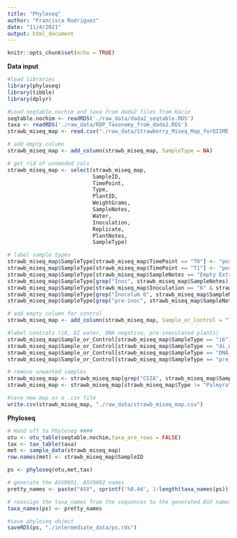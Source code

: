 ---
title: "Phyloseq"
author: "Francisca Rodriguez"
date: "11/4/2021"
output: html_document
---

```{r setup, include=FALSE}
knitr::opts_chunk$set(echo = TRUE)
```

**Data input**
```{r}

#load libraries 
library(phyloseq)
library(tibble)
library(dplyr)

#Load seqtable.nochim and taxa from dada2 files from Kacie
seqtable.nochim <- readRDS('./raw_data/dada2_seqtable.RDS')
taxa <- readRDS('./raw_data/RDP_Taxonomy_from_dada2.RDS')
strawb_miseq_map <- read.csv("./raw_data/Strawberry_Miseq_Map_forQIIME.csv", fileEncoding="UTF-8-BOM")

# add empty column
strawb_miseq_map <- add_column(strawb_miseq_map, SampleType = NA)

# get rid of unneeded cols
strawb_miseq_map <- select(strawb_miseq_map, 
                           SampleID, 
                           TimePoint, 
                           Type, 
                           PlantID, 
                           WeightGrams, 
                           SampleNotes, 
                           Water, 
                           Inoculation, 
                           Replicate, 
                           PlantNotes, 
                           SampleType)

# label sample types
strawb_miseq_map$SampleType[strawb_miseq_map$TimePoint == "T0"] <- "post_inoc_pre_stress"
strawb_miseq_map$SampleType[strawb_miseq_map$TimePoint == "T1"] <- "post_inoc_post_stress"
strawb_miseq_map$SampleType[strawb_miseq_map$SampleNotes == "Empty Extraction Tube Control"] <- "DNA_neg"
strawb_miseq_map$SampleType[grep("Inoc", strawb_miseq_map$SampleNotes)] <- "slurry"
strawb_miseq_map$SampleType[strawb_miseq_map$Inoculation == "6" & strawb_miseq_map$TimePoint == "T1"] <- "i6"
strawb_miseq_map$SampleType[grep("Inocolum 6", strawb_miseq_map$SampleNotes)] <- "di_water"
strawb_miseq_map$SampleType[grep("pre-inoc", strawb_miseq_map$SampleNotes)] <- "pre_inoc"

# add empty column for control
strawb_miseq_map <- add_column(strawb_miseq_map, Sample_or_Control = "True Sample")

#label controls (i6, DI water, DNA negative, pre-inoculated plants)
strawb_miseq_map$Sample_or_Control[strawb_miseq_map$SampleType == "i6"] <- "Control"
strawb_miseq_map$Sample_or_Control[strawb_miseq_map$SampleType == "di_water"] <- "Control"
strawb_miseq_map$Sample_or_Control[strawb_miseq_map$SampleType == "DNA_neg"] <- "Control"
strawb_miseq_map$Sample_or_Control[strawb_miseq_map$SampleType == "pre_inoc"] <- "Control"

# remove unwanted samples
strawb_miseq_map <- strawb_miseq_map[grep("CSIA", strawb_miseq_map$SampleNotes, invert = TRUE),]
strawb_miseq_map <- strawb_miseq_map[strawb_miseq_map$Type != "Palmyra",]

#save new map as a .csv file
write.csv(strawb_miseq_map, "./raw_data/strawb_miseq_map.csv")
```

**Phyloseq**
```{r}

# Hand off to Phyloseq ####
otu <- otu_table(seqtable.nochim,taxa_are_rows = FALSE)
tax <- tax_table(taxa)
met <- sample_data(strawb_miseq_map)
row.names(met) <- strawb_miseq_map$SampleID

ps <- phyloseq(otu,met,tax)

# generate the ASV0001, ASV0002 names
pretty_names <- paste("ASV", sprintf('%0.4d', 1:length(taxa_names(ps))), sep = "")

# reassign the taxa_names from the sequences to the generated ASV names
taxa_names(ps) <- pretty_names

#save phyloseq object
saveRDS(ps, "./intermediate_data/ps.rds")

```
